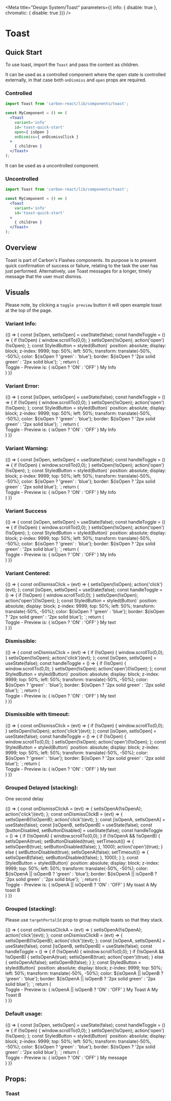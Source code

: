 
<Meta title="Design System/Toast" parameters={{ info: { disable: true }, chromatic: { disable: true }}} />

# Toast

## Quick Start

To use toast, import the `Toast` and pass the content as children.

It can be used as a controlled component where the open state is controlled externally,
in that case both `onDismiss` and `open` props are required.

### Controlled

```jsx
import Toast from 'carbon-react/lib/components/toast';

const MyComponent = () => (
  <Toast
    variant='info'
    id='toast-quick-start'
    open={ isOpen }
    onDismiss={ onDismissClick }
  >
    { children }
  </Toast>
);
```

It can be used as a uncontrolled component.

### Uncontrolled

```jsx
import Toast from 'carbon-react/lib/components/toast';

const MyComponent = () => (
  <Toast
    variant='info'
    id='toast-quick-start'
  >
    { children }
  </Toast>
);
```

## Overview
Toast is part of Carbon's Flashes components.
Its purpose is to present quick confirmation of success or failure, relating to the task the user has just performed. Alternatively, use Toast messages for a longer, timely message that the user must dismiss.

## Visuals
Please note, by clicking a `toggle preview` button it will open example toast at the top of the page.

### Variant Info:
<Preview>
  <Story
    name="variant-info"
    parameters={{ info: { disable: true }}}
  >
  {() => {
    const [isOpen, setIsOpen] = useState(false);
    const handleToggle = () => {
      if (!isOpen) {
        window.scrollTo(0,0);
      }
      setIsOpen(!isOpen);
      action('open')(!isOpen);
    };
    const StyledButton = styled(Button)`
      position: absolute;
      display: block;
      z-index: 9999;
      top: 50%;
      left: 50%;
      transform: translate(-50%, -50%);
      color: ${isOpen ? 'green' : 'blue'};
      border: ${isOpen ? '2px solid green' : '2px solid blue'};
    `;
    return (
      <div id="wrapper-variant-info">
        <StyledButton
          id="button-variant-info"
          key='button'
          onClick={ handleToggle }
        >
          Toggle - Preview is: { isOpen ? 'ON' : 'OFF' }
        </StyledButton>
        <Toast
          variant='info'
          id='toast-variant-info'
          open={ isOpen }
        >
          My Info
        </Toast>
      </div>
    )
  }}
  </Story>
</Preview>

### Variant Error:
<Preview>
  <Story
    name="variant-error"
    parameters={{ info: { disable: true }}}
  >
  {() => {
    const [isOpen, setIsOpen] = useState(false);
    const handleToggle = () => {
      if (!isOpen) {
        window.scrollTo(0,0);
      }
      setIsOpen(!isOpen);
      action('open')(!isOpen);
    };
    const StyledButton = styled(Button)`
      position: absolute;
      display: block;
      z-index: 9999;
      top: 50%;
      left: 50%;
      transform: translate(-50%, -50%);
      color: ${isOpen ? 'green' : 'blue'};
      border: ${isOpen ? '2px solid green' : '2px solid blue'};
    `;
    return (
      <div id="wrapper-variant-error">
        <StyledButton
          id='button-variant-error'
          key='button'
          onClick={ handleToggle }
        >
          Toggle - Preview is: { isOpen ? 'ON' : 'OFF' }
        </StyledButton>
        <Toast
          variant='error'
          id='toast-variant-error'
          open={ isOpen }
        >
          My Info
        </Toast>
      </div>
    )
  }}
  </Story>
</Preview>

### Variant Warning:
<Preview>
  <Story
    name="variant-warning"
    parameters={{ info: { disable: true }}}
  >
  {() => {
    const [isOpen, setIsOpen] = useState(false);
    const handleToggle = () => {
      if (!isOpen) {
        window.scrollTo(0,0);
      }
      setIsOpen(!isOpen);
      action('open')(!isOpen);
    };
    const StyledButton = styled(Button)`
      position: absolute;
      display: block;
      z-index: 9999;
      top: 50%;
      left: 50%;
      transform: translate(-50%, -50%);
      color: ${isOpen ? 'green' : 'blue'};
      border: ${isOpen ? '2px solid green' : '2px solid blue'};
    `;
    return (
      <div id="wrapper-variant-warning">
        <StyledButton
          id='button-variant-warning'
          key='button'
          onClick={ handleToggle }
        >
          Toggle - Preview is: { isOpen ? 'ON' : 'OFF' }
        </StyledButton>
        <Toast
          variant='warning'
          id='toast-variant-warning'
          open={ isOpen }
        >
          My Info
        </Toast>
      </div>
    )
  }}
  </Story>
</Preview>

### Variant Success

<Preview>
  <Story
    name="variant-success"
    parameters={{ info: { disable: true }}}
  >
  {() => {
    const [isOpen, setIsOpen] = useState(false);
    const handleToggle = () => {
      if (!isOpen) {
        window.scrollTo(0,0);
      }
      setIsOpen(!isOpen);
      action('open')(!isOpen);
    };
    const StyledButton = styled(Button)`
      position: absolute;
      display: block;
      z-index: 9999;
      top: 50%;
      left: 50%;
      transform: translate(-50%, -50%);
      color: ${isOpen ? 'green' : 'blue'};
      border: ${isOpen ? '2px solid green' : '2px solid blue'};
    `;
    return (
      <div id="wrapper-variant-success">
        <StyledButton
          id='button-variant-success'
          key='button'
          onClick={ handleToggle }
        >
          Toggle - Preview is: { isOpen ? 'ON' : 'OFF' }
        </StyledButton>
        <Toast
          variant='success'
          id='default-toast'
          open={ isOpen }
        >
          My Info
        </Toast>
      </div>
    )
  }}
  </Story>
</Preview>

### Variant Centered:

<Preview>
  <Story
    name="centered"
    parameters={{ info: { disable: true }}}
  >
  {() => {
    const onDismissClick = (evt) => {
      setIsOpen(!isOpen);
      action('click')(evt);
    };
    const [isOpen, setIsOpen] = useState(false);
    const handleToggle = () => {
      if (!isOpen) {
        window.scrollTo(0,0);
      }
      setIsOpen(!isOpen);
      action('open')(!isOpen);
    };
    const StyledButton = styled(Button)`
      position: absolute;
      display: block;
      z-index: 9999;
      top: 50%;
      left: 50%;
      transform: translate(-50%, -50%);
      color: ${isOpen ? 'green' : 'blue'};
      border: ${isOpen ? '2px solid green' : '2px solid blue'};
    `;
    return (
      <div id="wrapper-centered">
        <StyledButton
          id='button-variant-centered'
          key='button'
          onClick={ handleToggle }
        >
          Toggle - Preview is: { isOpen ? 'ON' : 'OFF' }
        </StyledButton>
        <Toast
          variant='warning'
          id='toast-centered'
          open={ isOpen }
          onDismiss={ onDismissClick }
          isCenter={ true }
        >
          My text
        </Toast>
      </div>
    )
  }}
  </Story>
</Preview>

### Dismissible:

<Preview>
  <Story
    name="dismissible"
    parameters={{ info: { disable: true }}}
  >
  {() => {
    const onDismissClick = (evt) => {
      if (!isOpen) {
        window.scrollTo(0,0);
      }
      setIsOpen(!isOpen);
      action('click')(evt);
    };
    const [isOpen, setIsOpen] = useState(false);
    const handleToggle = () => {
      if (!isOpen) {
        window.scrollTo(0,0);
      }
      setIsOpen(!isOpen);
      action('open')(!isOpen);
    };
    const StyledButton = styled(Button)`
      position: absolute;
      display: block;
      z-index: 9999;
      top: 50%;
      left: 50%;
      transform: translate(-50%, -50%);
      color: ${isOpen ? 'green' : 'blue'};
      border: ${isOpen ? '2px solid green' : '2px solid blue'};
    `;
    return (
      <div id="wrapper-dismissible">
        <StyledButton
          id='button-toast-dismissible'
          key='button'
          onClick={ handleToggle }
        >
          Toggle - Preview is: { isOpen ? 'ON' : 'OFF' }
        </StyledButton>
        <Toast
          variant='warning'
          id='toast-dismissible'
          open={ isOpen }
          onDismiss={ onDismissClick }
          isCenter={ true }
        >
          My text
        </Toast>
      </div>
    )
  }}
  </Story>
</Preview>

### Dismissible with timeout:

<Preview>
  <Story
    name="dismissible-with-timeout"
    parameters={{ info: { disable: true }}}
  >
  {() => {
    const onDismissClick = (evt) => {
      if (!isOpen) {
        window.scrollTo(0,0);
      }
      setIsOpen(!isOpen);
      action('click')(evt);
    };
    const [isOpen, setIsOpen] = useState(false);
    const handleToggle = () => {
      if (!isOpen) {
        window.scrollTo(0,0);
      }
      setIsOpen(!isOpen);
      action('open')(!isOpen);
    };
    const StyledButton = styled(Button)`
      position: absolute;
      display: block;
      z-index: 9999;
      top: 50%;
      left: 50%;
      transform: translate(-50%, -50%);
      color: ${isOpen ? 'green' : 'blue'};
      border: ${isOpen ? '2px solid green' : '2px solid blue'};
    `;
    return (
      <div id="wrapper-dismissible">
        <StyledButton
          id='button-toast-dismissible'
          key='button'
          onClick={ handleToggle }
        >
          Toggle - Preview is: { isOpen ? 'ON' : 'OFF' }
        </StyledButton>
        <Toast
          variant='warning'
          id='toast-dismissible'
          open={ isOpen }
          onDismiss={ onDismissClick }
          isCenter={ true }
          timeout={ 2000 }
        >
          My text
        </Toast>
      </div>
    )
  }}
  </Story>
</Preview>

### Grouped Delayed (stacking):

One second delay

<Preview>
  <Story name="stacked-delayed" parameters={{ info: { disable: true }}} >
  {() => {
    const onDismissClickA = (evt) => {
      setIsOpenA(!isOpenA);
      action('click')(evt);
    };
    const onDismissClickB = (evt) => {
      setIsOpenB(!isOpenB);
      action('click')(evt);
    };
    const [isOpenA, setIsOpenA] = useState(false);
    const [isOpenB, setIsOpenB] = useState(false);
    const [buttonDisabled, setButtonDisabled] = useState(false);
    const handleToggle = () => {
      if (!isOpenA) {
        window.scrollTo(0,0);
      }
      if (!isOpenA && !isOpenB) {
        setIsOpenA(true);
        setButtonDisabled(true);
        setTimeout(() => {
          setIsOpenB(true);
          setButtonDisabled(false);
        }, 1000);
        action('open')(true);
      }
      else {
        setButtonDisabled(true);
        setIsOpenA(false);
        setTimeout(() => {
          setIsOpenB(false);
          setButtonDisabled(false);
        }, 1000);
      }
    };
    const StyledButton = styled(Button)`
      position: absolute;
      display: block;
      z-index: 9999;
      top: 50%;
      left: 50%;
      transform: translate(-50%, -50%);
      color: ${isOpenA || isOpenB ? 'green' : 'blue'};
      border: ${isOpenA || isOpenB ? '2px solid green' : '2px solid blue'};
    `;
    return (
      <div id="wrapper-stacked-delayed">
        <StyledButton
          id='button-stacked-delayed'
          key='button'
          onClick={ handleToggle }
          disabled={ buttonDisabled }
        >
          Toggle - Preview is: { isOpenA || isOpenB ? 'ON' : 'OFF' }
        </StyledButton>
        <Toast
          id="toast-stacked-delayed-a"
          variant='warning'
          open={ isOpenA }
          onDismiss={ onDismissClickA }
          isCenter={ true }
          targetPortalId='stacked-delay'
        >
          My toast A
        </Toast>
        <Toast
          id="toast-stacked-delayed-b"
          variant='error'
          open={ isOpenB }
          onDismiss={ onDismissClickB }
          isCenter={ true }
          targetPortalId='stacked-delay'
        >
          My toast B
        </Toast>
      </div>
    )
  }}
  </Story>
</Preview>

### Grouped (stacking):

Please use `targetPortalId` prop to group multiple toasts so that they stack.

<Preview>
  <Story name="stacked" parameters={{ info: { disable: true }}} >
  {() => {
    const onDismissClickA = (evt) => {
      setIsOpenA(!isOpenA);
      action('click')(evt);
    };
    const onDismissClickB = (evt) => {
      setIsOpenB(!isOpenB);
      action('click')(evt);
    };
    const [isOpenA, setIsOpenA] = useState(false);
    const [isOpenB, setIsOpenB] = useState(false);
    const handleToggle = () => {
      if (!isOpenA) {
        window.scrollTo(0,0);
      }
      if (!isOpenA && !isOpenB) {
        setIsOpenA(true);
        setIsOpenB(true);
        action('open')(true);
      }
      else {
        setIsOpenA(false);
        setIsOpenB(false);
      }
    };
    const StyledButton = styled(Button)`
      position: absolute;
      display: block;
      z-index: 9999;
      top: 50%;
      left: 50%;
      transform: translate(-50%, -50%);
      color: ${isOpenA || isOpenB ? 'green' : 'blue'};
      border: ${isOpenA || isOpenB ? '2px solid green' : '2px solid blue'};
    `;
    return (
      <div id="wrapper-stacked">
        <StyledButton
          id='button-stacked'
          key='button'
          onClick={ handleToggle }
        >
          Toggle - Preview is: { isOpenA || isOpenB ? 'ON' : 'OFF' }
        </StyledButton>
        <Toast
          id="toast-stacked-a"
          variant='success'
          open={ isOpenA }
          onDismiss={ onDismissClickA }
          isCenter={ true }
          targetPortalId='stacked'
        >
          My Toast A
        </Toast>
        <Toast
          id="toast-stacked-b"
          variant='warning'
          open={ isOpenB }
          onDismiss={ onDismissClickB }
          isCenter={ true }
          targetPortalId='stacked'
        >
          My Toast B
        </Toast>
      </div>
    )
  }}
  </Story>
</Preview>

### Default usage:

<Preview>
  <Story name="default" parameters={{ info: { disable: true }}} >
  {() => {
    const [isOpen, setIsOpen] = useState(false);
    const handleToggle = () => {
      if (!isOpen) {
        window.scrollTo(0,0);
      }
      setIsOpen(!isOpen);
      action('open')(!isOpen);
    };
    const StyledButton = styled(Button)`
      position: absolute;
      display: block;
      z-index: 9999;
      top: 50%;
      left: 50%;
      transform: translate(-50%, -50%);
      color: ${isOpen ? 'green' : 'blue'};
      border: ${isOpen ? '2px solid green' : '2px solid blue'};
    `;
    return (
      <div id="wrapper-default">
        <StyledButton
          id='button-default'
          key='button'
          onClick={ handleToggle }
        >
          Toggle - Preview is: { isOpen ? 'ON' : 'OFF' }
        </StyledButton>
        <Toast
          id='toast-default'
          variant='success'
          open={ isOpen }
        >
          My message
        </Toast>
      </div>
    )
  }}
  </Story>
</Preview>

## Props:

### Toast

<Props of={Toast} />
